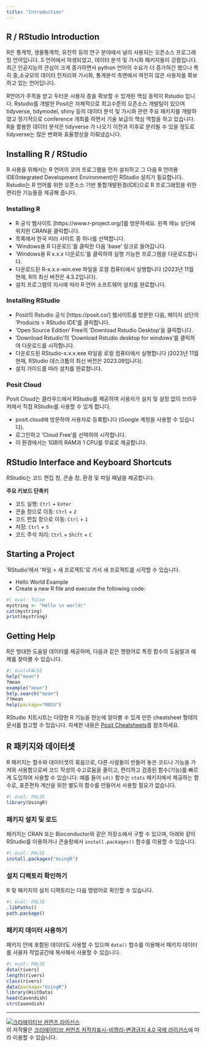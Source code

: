 ```yaml
---
title: "Introduction"
---
```


## R / RStudio Introduction

R은 통계학, 생물통계학, 유전학 등의 연구 분야에서 널리 사용되는 오픈소스 프로그래밍 언어입니다. S 언어에서 파생되었고, 데이터 분석 및 가시화 패키지들이 강점입니다. 최근 인공지능의 관심이 크게 증가하면서 python 언어의 수요가 더 증가하긴 했으나 특히 중,소규모의 데이터 전처리와 가시화, 통계분석 측면에서 여전히 많은 사용자를 확보하고 있는 언어입니다.

R언어가 주목을 받고 두터운 사용자 층을 확보할 수 있게된 핵심 동력이 Rstudio 입니다. Rstudio를 개발한 Posit은 자체적으로 최고수준의 오픈소스 개발팀이 있으며 tidyverse, tidymodel, shiny 등의 데이터 분석 및 가시화 관련 주요 패키지를 개발하였고 정기적으로 conference 개최를 하면서 기술 보급의 핵심 역할을 하고 있습니다. R을 활용한 데이터 분석은 tidyverse 가 나오기 이전과 이후로 분리될 수 있을 정도로 tidyverse는 많은 변화와 효율향상을 이뤄냈습니다.

## Installing R / RStudio

R 사용을 위해서는 R 언어의 코어 프로그램을 먼저 설치하고 그 다음 R 언어용 IDE(Integrated Development Environment)인 RStudio 설치가 필요합니다. Rstudio는 R 언어를 위한 오픈소스 기반 통합개발환경(IDE)으로 R 프로그래밍을 위한 편리한 기능들을 제공해 줍니다.

### Installing R

-   R 공식 웹사이트 \[https://www.r-project.org/\]를 방문하세요. 왼쪽 메뉴 상단에 위치한 CRAN을 클릭합니다.
-   목록에서 한국 미러 사이트 중 하나를 선택합니다.
-   'Windows용 R 다운로드'를 클릭한 다음 'base' 링크로 들어갑니다.
-   'Windows용 R x.x.x 다운로드'를 클릭하여 실행 가능한 프로그램을 다운로드합니다.
-   다운로드된 R-x.x.x-win.exe 파일을 로컬 컴퓨터에서 실행합니다 (2023년 11월 현재, R의 최신 버전은 4.3.2입니다).
-   설치 프로그램의 지시에 따라 R 언어 소프트웨어 설치를 완료합니다.

### Installing RStudio

-   Posit의 Rstudio 공식 \[https://posit.co/\] 웹사이트를 방문한 다음, 페이지 상단의 'Products \> RStudio IDE'를 클릭합니다.
-   'Open Source Edition' Free의 'Download Rstudio Desktop'을 클릭합니다.
-   'Download Rstudio'의 'Download Rstudio desktop for windows'를 클릭하여 다운로드를 시작합니다.
-   다운로드된 RStudio-x.x.x.exe 파일을 로컬 컴퓨터에서 실행합니다 (2023년 11월 현재, RStudio 데스크톱의 최신 버전은 2023.09입니다).
-   설치 가이드를 따라 설치를 완료합니다.

### Posit Cloud

Posit Cloud는 클라우드에서 RStudio를 제공하여 사용자가 설치 및 설정 없이 브라우저에서 직접 RStudio를 사용할 수 있게 합니다.

-   posit.cloud에 방문하여 사용자로 등록합니다 (Google 계정을 사용할 수 있습니다).
-   로그인하고 'Cloud Free'를 선택하여 시작합니다.
-   이 환경에서는 1GB의 RAM과 1 CPU를 무료로 제공합니다.

## RStudio Interface and Keyboard Shortcuts

RStudio는 코드 편집 창, 콘솔 창, 환경 및 파일 패널을 제공합니다.

**주요 키보드 단축키**

-   코드 실행: `Ctrl` + `Enter`
-   콘솔 창으로 이동: `Ctrl` + `2`
-   코드 편집 창으로 이동: `Ctrl` + `1`
-   저장: `Ctrl` + `S`
-   코드 주석 처리: `Ctrl` + `Shift` + `C`

## Starting a Project

'RStudio'에서 '파일 \> 새 프로젝트'로 가서 새 프로젝트를 시작할 수 있습니다.

-   Hello World Example
-   Create a new R file and execute the following code:

```r
#| eval: false
mystring <- "Hello \n world!"
cat(mystring)
print(mystring)
```

## Getting Help

R은 방대한 도움말 데이터를 제공하며, 다음과 같은 명령어로 특정 함수의 도움말과 예제를 찾아볼 수 있습니다.

```r
#| eval=FALSE
help("mean")
?mean
example("mean")
help.search("mean")
??mean
help(package="MASS")
```

RStudio 치트시트는 다양한 R 기능을 한눈에 알아볼 수 있게 만든 cheatsheet 형태의 문서를 참고할 수 있습니다. 자세한 내용은 [Posit Cheatsheets](https://posit.co/resources/cheatsheets/)를 참조하세요.

## R 패키지와 데이터셋

R 패키지는 함수와 데이터셋의 묶음으로, 다른 사람들이 만들어 놓은 코드나 기능을 가져와 사용함으로써 코드 작성의 수고로움을 줄이고, 편리하고 검증된 함수(기능)를 빠르게 도입하여 사용할 수 있습니다. 예를 들어 `sd()` 함수는 `stats` 패키지에서 제공하는 함수로, 표준편차 계산을 위한 별도의 함수를 만들어서 사용할 필요가 없습니다.

```r
#| eval: FALSE
library(UsingR)
```

### 패키지 설치 및 로드

패키지는 CRAN 또는 Bioconductor와 같은 저장소에서 구할 수 있으며, 아래와 같이 RStudio를 이용하거나 콘솔창에서 `install.packages()` 함수를 이용할 수 있습니다.

```r
#| eval: FALSE
install.packages("UsingR")
```

### 설치 디렉토리 확인하기

R 및 패키지의 설치 디렉토리는 다음 명령어로 확인할 수 있습니다.

```r
#| eval: FALSE
.libPaths()
path.package()
```

### 패키지 데이터 사용하기

패키지 안에 포함된 데이터도 사용할 수 있으며 `data()` 함수를 이용해서 패키지 데이터를 사용자 작업공간에 복사해서 사용할 수 있습니다.

```r
#| eval: FALSE
data(rivers)
length(rivers)
class(rivers)
data(package="UsingR")
library(HistData)
head(Cavendish)
str(Cavendish)
```

------------------------------------------------------------------------

<a rel="license" href="http://creativecommons.org/licenses/by-nc-nd/4.0/"><img src="https://i.creativecommons.org/l/by-nc-nd/4.0/88x31.png" alt="크리에이티브 커먼즈 라이선스" style="border-width:0"/></a><br />이 저작물은 <a rel="license" href="http://creativecommons.org/licenses/by-nc-nd/4.0/">크리에이티브 커먼즈 저작자표시-비영리-변경금지 4.0 국제 라이선스</a>에 따라 이용할 수 있습니다.

